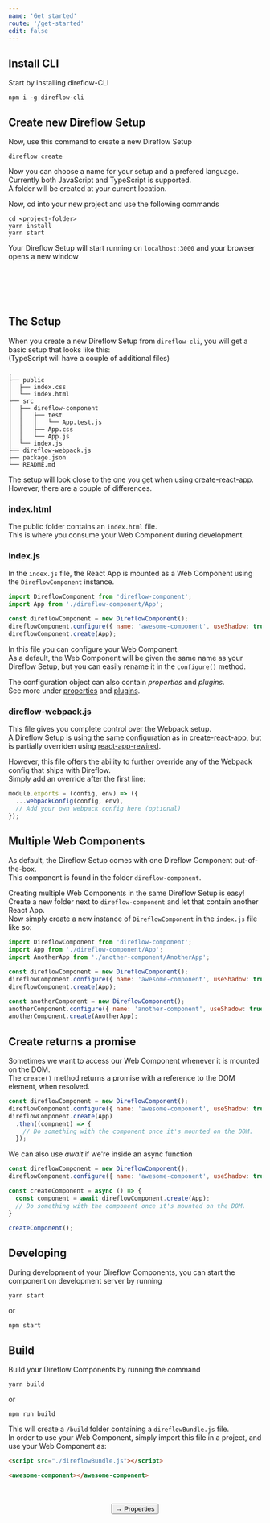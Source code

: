 ```yaml
---
name: 'Get started'
route: '/get-started'
edit: false
---
```



## Install CLI
Start by installing direflow-CLI
```console
npm i -g direflow-cli
```

## Create new Direflow Setup
Now, use this command to create a new Direflow Setup
```console
direflow create
```
Now you can choose a name for your setup and a prefered language. Currently both JavaScript and TypeScript is supported.  
A folder will be created at your current location.  
  
Now, cd into your new project and use the following commands
```console
cd <project-folder>
yarn install
yarn start
```
Your Direflow Setup will start running on `localhost:3000` and your browser opens a new window  
<br />
<p style="display: flex; justify-content: center">
  <base-component></base-component>
</p>

<br />
<br />

## The Setup
When you create a new Direflow Setup from `direflow-cli`, you will get a basic setup that looks like this:  
(TypeScript will have a couple of additional files)  

```
.
├── public
│  ├── index.css
│  └── index.html
├── src
│  ├── direflow-component
│  │   ├── test
│  │   │   └── App.test.js
│  │   ├── App.css
│  │   └── App.js
│  └── index.js
├── direflow-webpack.js
├── package.json
└── README.md
```

The setup will look close to the one you get when using [create-react-app](https://github.com/facebook/create-react-app).  
However, there are a couple of differences. 

### index.html
The public folder contains an `index.html` file.  
This is where you consume your Web Component during development.  

### index.js
In the `index.js` file, the React App is mounted as a Web Component using the `DireflowComponent` instance.  
```javascript
import DireflowComponent from 'direflow-component';
import App from './direflow-component/App';

const direflowComponent = new DireflowComponent();
direflowComponent.configure({ name: 'awesome-component', useShadow: true });
direflowComponent.create(App);
```

In this file you can configure your Web Component.  
As a default, the Web Component will be given the same name as your Direflow Setup, but you can easily rename it in the `configure()` method.
  
The configuration object can also contain _properties_ and _plugins_.  
See more under [properties](/properties) and [plugins](/plugins).

### direflow-webpack.js
This file gives you complete control over the Webpack setup.  
A Direflow Setup is using the same configuration as in [create-react-app](https://github.com/facebook/create-react-app), but is partially overriden using [react-app-rewired](https://github.com/timarney/react-app-rewired).
  
However, this file offers the ability to further override any of the Webpack config that ships with Direflow.  
Simply add an override after the first line:
```javascript
module.exports = (config, env) => ({
  ...webpackConfig(config, env),
  // Add your own webpack config here (optional)
});
```

## Multiple Web Components
As default, the Direflow Setup comes with one Direflow Component out-of-the-box.  
This component is found in the folder `direflow-component`.  
  
Creating multiple Web Components in the same Direflow Setup is easy!  
Create a new folder next to `direflow-component` and let that contain another React App.  
Now simply create a new instance of `DireflowComponent` in the `index.js` file like so:  
```javascript
import DireflowComponent from 'direflow-component';
import App from './direflow-component/App';
import AnotherApp from './another-component/AnotherApp';

const direflowComponent = new DireflowComponent();
direflowComponent.configure({ name: 'awesome-component', useShadow: true });
direflowComponent.create(App);

const anotherComponent = new DireflowComponent();
anotherComponent.configure({ name: 'another-component', useShadow: true });
anotherComponent.create(AnotherApp);
```

## Create returns a promise
Sometimes we want to access our Web Component whenever it is mounted on the DOM.  
The `create()` method returns a promise with a reference to the DOM element, when resolved.
```javascript
const direflowComponent = new DireflowComponent();
direflowComponent.configure({ name: 'awesome-component', useShadow: true });
direflowComponent.create(App)
  .then((compnent) => {
    // Do something with the component once it's mounted on the DOM.
  });
```

We can also use _await_ if we're inside an async function
```javascript
const direflowComponent = new DireflowComponent();
direflowComponent.configure({ name: 'awesome-component', useShadow: true });

const createComponent = async () => {
  const component = await direflowComponent.create(App);
  // Do something with the component once it's mounted on the DOM.
}

createComponent();
```

## Developing
During development of your Direflow Components, you can start the component on development server by running
```console
yarn start
```
or
```console
npm start
```

## Build
Build your Direflow Components by running the command
```console
yarn build
```
or 
```console
npm run build
```

This will create a `/build` folder containing a `direflowBundle.js` file.  
In order to use your Web Component, simply import this file in a project, and use your Web Component as:
```html
<script src="./direflowBundle.js"></script>

<awesome-component></awesome-component>
```

<br />
<br />

<span style="display: flex; justify-content: center">
  <Link to='/properties'>
    <Button>→ Properties</Button>
  </Link>
</span>